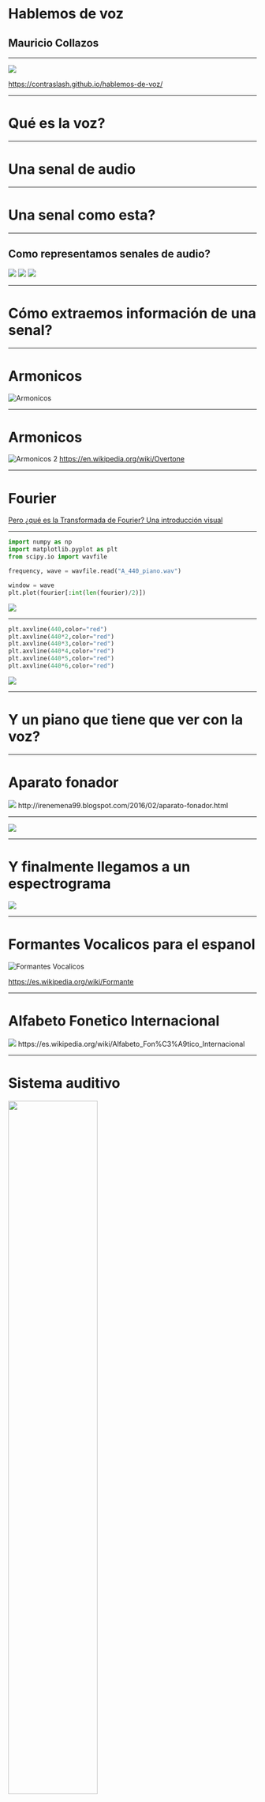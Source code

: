 
# Hablemos de voz
## Mauricio Collazos

---


<img src={qr} />

https://contraslash.github.io/hablemos-de-voz/


---

# Qué es la voz?

<Divider />


<SimpleWave src={agua_wav} />

---

# Una senal de audio

---

# Una senal como esta?


<SimpleWave src={A440} />

<InlineMath math="y(t) = A sin(\omega t + \varphi )"/>

---

## Como representamos senales de audio?



<img src={voz_agua} />
<Divider />
<img src={voz_agua_zoom} />
<Divider/>
<img src={voz_agua_quantization} />

---

# Cómo extraemos información de una senal?


<SimpleWave src={A440_piano} />

---

# Armonicos

![Armonicos](https://media.giphy.com/media/QW2KVsnNquaiI/giphy.gif)

---

# Armonicos

![Armonicos 2](https://upload.wikimedia.org/wikipedia/commons/thumb/5/5f/Overtone.jpg/800px-Overtone.jpg)
https://en.wikipedia.org/wiki/Overtone

---

# Fourier

<InlineMath math="f(x) = \frac{1}{2} \, a_{0} + \sum_{n=1}^{\infty} \left[ 
   a_{n}\,\boldsymbol{\cos} (n\,x) + b_{n} \,\boldsymbol{\sin} (n\,x) \right]"/>
   
<Divider/>
   
[Pero ¿qué es la Transformada de Fourier? Una introducción visual](https://www.youtube.com/watch?v=spUNpyF58BY)

---


<JustifyAlign>

```python
import numpy as np
import matplotlib.pyplot as plt
from scipy.io import wavfile

frequency, wave = wavfile.read("A_440_piano.wav")

window = wave
plt.plot(fourier[:int(len(fourier)/2)])
```

</JustifyAlign>

<img src={A_440_piano_fourier} />

---

<JustifyAlign>

```python
plt.axvline(440,color="red")
plt.axvline(440*2,color="red")
plt.axvline(440*3,color="red")
plt.axvline(440*4,color="red")
plt.axvline(440*5,color="red")
plt.axvline(440*6,color="red")
```

</JustifyAlign>

<img src={A_440_piano_fourier_with_harmonics} />

---

# Y un piano que tiene que ver con la voz?

---

# Aparato fonador

<img src="https://lh4.googleusercontent.com/60tWN5jh9fQSfG3kf5RmIR7o98Nen1iMwMLEHqZQ3YmIBMgSCHhuy9jgSuK5weoBoDP0BOYrfnOu9wJscW3rNfjHy4dg-odkITTjwxq7ZKavZIaLD_CbRJhHQJnXV_gYH0xtH2ssz0E"/>
http://irenemena99.blogspot.com/2016/02/aparato-fonador.html

---

<SimpleWave src={male_a_spa} />

<img src={a_section_fourier_transform} />

---

# Y finalmente llegamos a un espectrograma

<img src={male_a_spa_with_spectogram} />

---

# Formantes Vocalicos para el espanol

![Formantes Vocalicos](https://upload.wikimedia.org/wikipedia/commons/f/fa/Spanish_Vowel_Formants_Bradlow1995.png)

https://es.wikipedia.org/wiki/Formante

---

# Alfabeto Fonetico Internacional

<img src={AFI} />
https://es.wikipedia.org/wiki/Alfabeto_Fon%C3%A9tico_Internacional

---

# Sistema auditivo
<img width="60%" src="https://838dts3d6s-flywheel.netdna-ssl.com/wp-content/uploads/2014/03/Screen-Shot-2017-06-12-at-4.39.50-PM-1.png"/>

https://ncbegin.org/es/el-sistema-auditivo/


---

# Extraccion de caracteristicas

- Mel Frequency Cepstral Coefficients (MFCC)
- Perceptual Linear Prediction (PLP)
- Linear Frequency Cepstral Coefficients (LFCC) 
- Power Normalized Cepstral Coefficients (PNCC)
- Wavelet Package Features (WPF) 
- Subband-Based Cepstrap Parameters (SBC)
- Mixed Wavelet Packet Advances Combinational Encoder (MWP-ACE) 

---
# MFCC

## Preemfasis

<InlineMath math="y[n] = x[n] - \alpha x[n-1] | 0.9 \le \alpha \le 1.0"/>

```python
np.append(wave[0], wave[1:]- 0.95*wave[:-1])
```


<img src={preemphasis} />

---

## Windowing

<BlockMath math="y[n] = w[n]s[n]"/>

Ventana Rectangular

<BlockMath math="
w[n]= \left\{ \begin{array}{lcc}
             1 &   si  & 0 \leq n \le L-1 \\
             \\ 0 &  de\ lo\ contrario
             \end{array}
   \right."/>

Ventana de Hamming

<BlockMath math="
w[n]= \left\{ \begin{array}{lcc}
             0.54 - 0.46 cos(\frac{2 \pi n}{L}) &   si  & 0 \leq n \le L-1 \\
             \\ 0 &  de\ lo\ contrario
             \end{array}
   \right."/>

---


<JustifyAlign>

```python
frame_size = int(A440_freq*0.025)
frame = A440[:frame_size]
window =signal.windows.hamming(frame_size)
windowed_frame = frame*window
```

</JustifyAlign>

<img src={window_signals} />

---

<img src={windowed_frame} />
